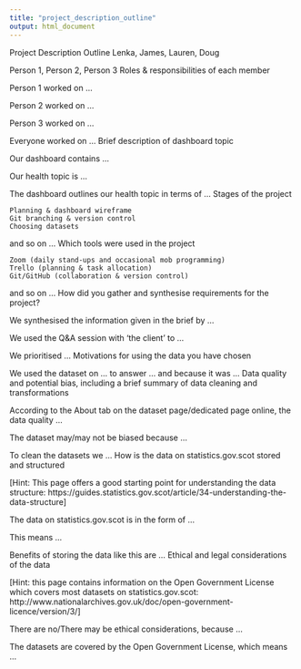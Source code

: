 ```yaml
---
title: "project_description_outline"
output: html_document
---
```



Project Description Outline
Lenka, James, Lauren, Doug

Person 1, Person 2, Person 3
Roles & responsibilities of each member

Person 1 worked on …

Person 2 worked on …

Person 3 worked on …

Everyone worked on …
Brief description of dashboard topic

Our dashboard contains …

Our health topic is …

The dashboard outlines our health topic in terms of …
Stages of the project

    Planning & dashboard wireframe
    Git branching & version control
    Choosing datasets

and so on …
Which tools were used in the project

    Zoom (daily stand-ups and occasional mob programming)
    Trello (planning & task allocation)
    Git/GitHub (collaboration & version control)

and so on …
How did you gather and synthesise requirements for the project?

We synthesised the information given in the brief by …

We used the Q&A session with ‘the client’ to …

We prioritised …
Motivations for using the data you have chosen

We used the dataset on … to answer … and because it was …
Data quality and potential bias, including a brief summary of data cleaning and transformations

According to the About tab on the dataset page/dedicated page online, the data quality …

The dataset may/may not be biased because …

To clean the datasets we …
How is the data on statistics.gov.scot stored and structured

[Hint: This page offers a good starting point for understanding the data structure: https://guides.statistics.gov.scot/article/34-understanding-the-data-structure]

The data on statistics.gov.scot is in the form of …

This means …

Benefits of storing the data like this are …
Ethical and legal considerations of the data

[Hint: this page contains information on the Open Government License which covers most datasets on statistics.gov.scot: http://www.nationalarchives.gov.uk/doc/open-government-licence/version/3/]

There are no/There may be ethical considerations, because …

The datasets are covered by the Open Government License, which means …
